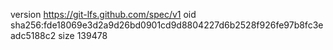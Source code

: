 version https://git-lfs.github.com/spec/v1
oid sha256:fde18069e3d2a9d26bd0901cd9d8804227d6b2528f926fe97b8fc3eadc5188c2
size 139478
